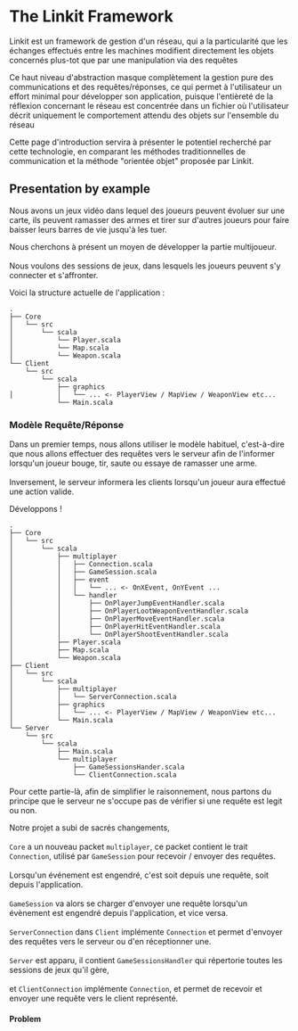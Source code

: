 

# The Linkit Framework

<p>
    <orange>Linkit </orange>
    est un framework de gestion d'un réseau, qui a la particularité que les échanges effectués entre les machines
    modifient directement les objets concernés plus-tot que par une manipulation via des requêtes
</p>

<p>
    Ce haut niveau d'abstraction masque complètement la gestion pure des communications et des requêtes/réponses,
    ce qui permet à l'utilisateur un effort minimal pour développer son application, puisque l'entièreté de la réflexion
    concernant le réseau est concentrée dans un fichier où l'utilisateur décrit uniquement le comportement attendu des objets sur l'ensemble du réseau
</p>

<p>
    Cette page d'introduction servira à présenter le potentiel recherché par cette technologie, en comparant les
    méthodes traditionnelles de communication et la méthode "orientée objet" proposée par Linkit.
</p>

## Presentation by example
<p>
    Nous avons un jeux vidéo dans lequel des joueurs peuvent évoluer sur une carte, ils peuvent ramasser des armes et
    tirer sur d'autres joueurs pour faire baisser leurs barres de vie jusqu'à les tuer.
</p>

<p>
    Nous cherchons à présent un moyen de développer la partie multijoueur. <br></br>
    Nous voulons des sessions de jeux, dans lesquels les joueurs peuvent s'y connecter et s'affronter.
</p>

Voici la structure actuelle de l'application :
```shell title="initial project structure"
.
├── Core
│   └── src
│       └── scala
│           └── Player.scala
│           └── Map.scala
│           └── Weapon.scala
└── Client
    └── src
        └── scala
            ├── graphics
│           │   └── ... <- PlayerView / MapView / WeaponView etc...
            └── Main.scala
```

### Modèle Requête/Réponse
Dans un premier temps, nous allons utiliser le modèle habituel, c'est-à-dire que nous allons effectuer des requêtes vers le serveur
afin de l'informer lorsqu'un joueur bouge, tir, saute ou essaye de ramasser une arme.<br></br>
Inversement, le serveur informera les clients lorsqu'un joueur aura effectué une action valide.

Développons !

```shell title="request/response model project structure"
.
├── Core
│   └── src
│       └── scala
│           ├── multiplayer
│           │   ├── Connection.scala
│           │   ├── GameSession.scala
│           │   ├── event
│           │   │   └── ... <- OnXEvent, OnYEvent ...
│           │   └── handler
│           │       ├── OnPlayerJumpEventHandler.scala
│           │       ├── OnPlayerLootWeaponEventHandler.scala
│           │       ├── OnPlayerMoveEventHandler.scala
│           │       ├── OnPlayerHitEventHandler.scala
│           │       └── OnPlayerShootEventHandler.scala
│           ├── Player.scala
│           ├── Map.scala
│           └── Weapon.scala
├── Client
│   └── src
│       └── scala
│           ├── multiplayer
│           │   └── ServerConnection.scala
│           ├── graphics
│           │   └── ... <- PlayerView / MapView / WeaponView etc...
│           └── Main.scala
└── Server
    └── src
        └── scala
            ├── Main.scala
            └── multiplayer
                ├── GameSessionsHander.scala
                └── ClientConnection.scala
```

Pour cette partie-là, afin de simplifier le raisonnement, nous partons du principe que le serveur ne s'occupe pas de vérifier si une requête est legit ou non.

Notre projet a subi de sacrés changements, <br></br>
`Core` a un nouveau packet `multiplayer`, ce packet contient le trait `Connection`,
utilisé par `GameSession` pour recevoir / envoyer des requêtes. <br></br>
Lorsqu'un événement est engendré, c'est soit depuis une requête, soit depuis l'application. <br></br>
`GameSession` va alors se charger d'envoyer une requête lorsqu'un évènement est engendré depuis l'application, et vice versa. <br></br>
`ServerConnection` dans `Client` implémente `Connection` et permet d'envoyer des requêtes vers le serveur ou d'en réceptionner une. <br></br>
`Server` est apparu, il contient `GameSessionsHandler` qui répertorie toutes les sessions de jeux qu'il gère, <br></br>
et `ClientConnection` implémente `Connection`, et permet de recevoir et envoyer une requête vers le client représenté.


#### Problem
<p>

</p>